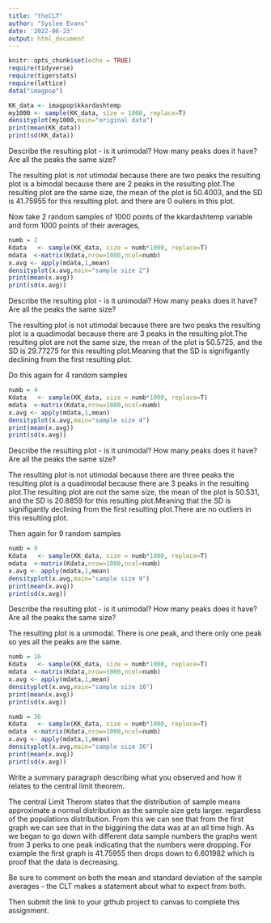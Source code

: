 ```yaml
---
title: "theCLT"
author: "Syslee Evans"
date: '2022-06-23'
output: html_document
---
```

```r
knitr::opts_chunk$set(echo = TRUE)
require(tidyverse)
require(tigerstats)
require(lattice)
data("imagpop")
```

```r
KK_data <- imagpop$kkardashtemp
my1000 <- sample(KK_data, size = 1000, replace=T)
densityplot(my1000,main="original data")
print(mean(KK_data))
print(sd(KK_data))
```

Describe the resulting plot -  is it unimodal?  How many peaks does it have?  Are all the peaks the same size? 

The resulting plot is not utimodal because there are two peaks the resulting plot is a bimodal because there are 2 peaks in the resulting plot.The resulting plot are the same size, the mean of the plot is 50.4003, and the SD is 41.75955 for this resulting plot. and there are 0 ouliers in this plot.

Now take 2 random samples of 1000 points of the kkardashtemp variable and form 1000 points of their averages,

```r
numb = 2
Kdata   <- sample(KK_data, size = numb*1000, replace=T)
mdata  <-matrix(Kdata,nrow=1000,ncol=numb)
x.avg <- apply(mdata,1,mean)
densityplot(x.avg,main="sample size 2")
print(mean(x.avg))
print(sd(x.avg))
```

Describe the resulting plot -  is it unimodal?  How many peaks does it have?  Are all the peaks the same size? 

The resulting plot is not utimodal because there are two peaks the resulting plot is a quadimodal because there are 3 peaks in the resulting plot.The resulting plot are not the same size, the mean of the plot is 50.5725, and the SD is 29.77275 for this resulting plot.Meaning that the SD is signifigantly declining from the first resulting plot.

Do this again for 4 random samples
```r
numb = 4
Kdata   <- sample(KK_data, size = numb*1000, replace=T)
mdata  <-matrix(Kdata,nrow=1000,ncol=numb)
x.avg <- apply(mdata,1,mean)
densityplot(x.avg,main="sample size 4")
print(mean(x.avg))
print(sd(x.avg))
```

Describe the resulting plot -  is it unimodal?  How many peaks does it have?  Are all the peaks the same size?

The resulting plot is not utimodal because there are three peaks the resulting plot is a quadimodal because there are 3 peaks in the resulting plot.The resulting plot are not the same size, the mean of the plot is 50.531, and the SD is 20.8859 for this resulting plot.Meaning that the SD is signifigantly declining from the first resulting plot.There are no outliers in this resulting plot. 

Then again for 9 random samples
```r
numb = 9
Kdata   <- sample(KK_data, size = numb*1000, replace=T)
mdata  <-matrix(Kdata,nrow=1000,ncol=numb)
x.avg <- apply(mdata,1,mean)
densityplot(x.avg,main="sample size 9")
print(mean(x.avg))
print(sd(x.avg))
```

Describe the resulting plot -  is it unimodal?  How many peaks does it have?  Are all the peaks the same size? 

The resulting plot is a unimodal. There is one peak, and there only one peak so yes all the peaks are the same. 
```r
numb = 16
Kdata   <- sample(KK_data, size = numb*1000, replace=T)
mdata  <-matrix(Kdata,nrow=1000,ncol=numb)
x.avg <- apply(mdata,1,mean)
densityplot(x.avg,main="sample size 16")
print(mean(x.avg))
print(sd(x.avg))
```

```r
numb = 36
Kdata   <- sample(KK_data, size = numb*1000, replace=T)
mdata  <-matrix(Kdata,nrow=1000,ncol=numb)
x.avg <- apply(mdata,1,mean)
densityplot(x.avg,main="sample size 36")
print(mean(x.avg))
print(sd(x.avg))
```
Write a summary paragraph describing what you observed and how it relates to the central limit theorem.

The central Limit Therom states that the distribution of sample means approximate a normal distribution as the sample size gets larger. regardless of the populations distribution. From this we can see that from the first graph we can see that in the biggining the data was at an all time high. As we began to go down with different data sample numbers the graphs went from 3 perks to one peak indicating that the numbers were dropping. For example the first graph is 41.75955 then drops down to 6.601982 which is proof that the data is decreasing.

Be sure to comment on both the mean and standard deviation of the sample averages - the CLT makes a statement about what to expect from both.


 

Then submit the link to your github project  to canvas to complete this assignment.